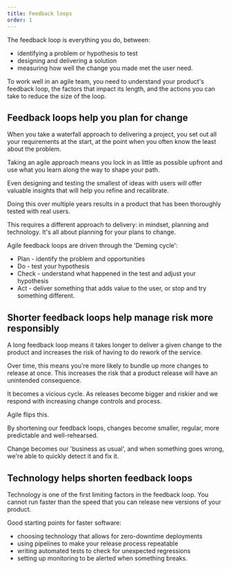 ```yaml
---
title: Feedback loops
order: 1
---
```


The feedback loop is everything you do, between:

- identifying a problem or hypothesis to test
- designing and delivering a solution
- measuring how well the change you made met the user need.

To work well in an agile team, you need to understand your product's feedback loop, the factors that impact its length, and the actions you can take to reduce the size of the loop.

## Feedback loops help you plan for change

When you take a waterfall approach to delivering a project, you set out all your requirements at the start, at the point when you often know the least about the problem.

Taking an agile approach means you lock in as little as possible upfront and use what you learn along the way to shape your path.

Even designing and testing the smallest of ideas with users will offer valuable insights that will help you refine and recalibrate.

Doing this over multiple years results in a product that has been thoroughly tested with real users.

This requires a different approach to delivery: in mindset, planning and technology. It's all about planning for your plans to change.

Agile feedback loops are driven through the 'Deming cycle':

- Plan - identify the problem and opportunities
- Do - test your hypothesis
- Check - understand what happened in the test and adjust your hypothesis
- Act - deliver something that adds value to the user, or stop and try something different.

## Shorter feedback loops help manage risk more responsibly

A long feedback loop means it takes longer to deliver a given change to the product and increases the risk of having to do rework of the service.

Over time, this means you're more likely to bundle up more changes to release at once. This increases the risk that a product release will have an unintended consequence.

It becomes a vicious cycle. As releases become bigger and riskier and we respond with increasing change controls and process.

Agile flips this.

By shortening our feedback loops, changes become smaller, regular, more predictable and well-rehearsed.

Change becomes our 'business as usual', and when something goes wrong, we're able to quickly detect it and fix it.

## Technology helps shorten feedback loops

Technology is one of the first limiting factors in the feedback loop. You cannot run faster than the speed that you can release new versions of your product.

Good starting points for faster software:

- choosing technology that allows for zero-downtime deployments
- using pipelines to make your release process repeatable
- writing automated tests to check for unexpected regressions
- setting up monitoring to be alerted when something breaks.
